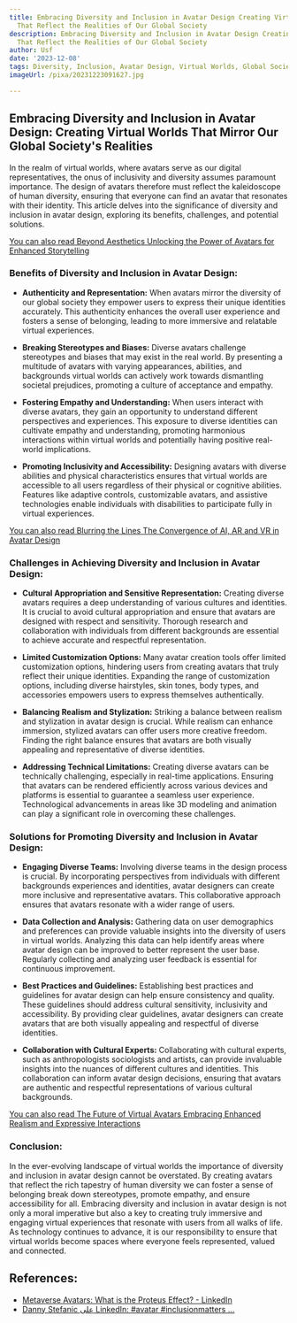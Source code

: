 ```yaml
---
title: Embracing Diversity and Inclusion in Avatar Design Creating Virtual Worlds
  That Reflect the Realities of Our Global Society
description: Embracing Diversity and Inclusion in Avatar Design Creating Virtual Worlds
  That Reflect the Realities of Our Global Society
author: Usf
date: '2023-12-08'
tags: Diversity, Inclusion, Avatar Design, Virtual Worlds, Global Society
imageUrl: /pixa/20231223091627.jpg

---
```

## Embracing Diversity and Inclusion in Avatar Design: Creating Virtual Worlds  That Mirror Our Global  Society's Realities

In  the realm of virtual worlds,  where avatars serve as our digital representatives, the onus of inclusivity and diversity assumes paramount importance. The design of avatars therefore must reflect the kaleidoscope of  human diversity, ensuring  that everyone can find an avatar that resonates with their identity. This article  delves into the significance of diversity and inclusion in avatar design,  exploring its benefits, challenges, and  potential solutions.

[You can  also read Beyond  Aesthetics Unlocking the Power of Avatars for Enhanced Storytelling](Beyond%20Aesthetics%20Unlocking%20the%20Power%20of%20Avatars%20for%20Enhanced%20Storytelling)


### Benefits of Diversity and Inclusion in Avatar Design:

- **Authenticity and Representation:** When avatars mirror the diversity of our global  society they  empower users to express their unique identities accurately. This authenticity enhances the overall user  experience and fosters a sense of belonging, leading to more immersive and relatable virtual experiences.

- **Breaking Stereotypes and Biases:** Diverse avatars challenge stereotypes and biases  that may exist  in the real  world. By presenting a multitude of  avatars with varying appearances, abilities, and backgrounds virtual worlds can  actively work towards dismantling  societal prejudices, promoting a culture of acceptance and empathy.

- **Fostering Empathy and Understanding:** When  users interact with diverse avatars, they gain  an opportunity to understand different perspectives and experiences. This exposure to diverse identities can cultivate empathy and understanding, promoting harmonious interactions within virtual worlds and potentially having positive real-world implications.

- **Promoting Inclusivity and Accessibility:** Designing avatars with diverse abilities and physical characteristics ensures that virtual worlds are accessible to all  users regardless of their physical or cognitive abilities. Features like adaptive  controls, customizable avatars, and assistive technologies enable individuals with disabilities to participate fully in virtual experiences.

[You can also read Blurring  the Lines  The Convergence of AI, AR and VR in Avatar Design](Blurring%20the%20Lines%20The%20Convergence%20of%20AI%2C%20AR%2C%20and%20VR%20in%20Avatar%20Design)


### Challenges in Achieving Diversity and Inclusion in Avatar Design:

- **Cultural Appropriation and  Sensitive Representation:** Creating diverse avatars requires a  deep understanding of various cultures and identities. It is crucial to  avoid cultural appropriation  and ensure that avatars are designed with respect and sensitivity. Thorough research and collaboration with individuals from different  backgrounds are essential to achieve  accurate and respectful  representation.

- **Limited Customization Options:** Many avatar creation tools  offer limited customization options, hindering users from creating avatars that truly  reflect their unique identities. Expanding  the  range  of customization options, including diverse hairstyles, skin tones, body  types, and accessories empowers users to express themselves authentically.

- **Balancing Realism and Stylization:** Striking a balance between  realism and stylization in avatar design  is crucial. While realism can enhance immersion, stylized avatars can offer  users more  creative freedom.  Finding the right balance ensures that avatars are both visually appealing and representative of diverse identities.

- **Addressing Technical Limitations:** Creating diverse avatars can be technically challenging, especially in  real-time applications. Ensuring that  avatars can be rendered efficiently across various devices and platforms is essential to guarantee a seamless user experience. Technological advancements in areas  like  3D  modeling and animation can play a significant role in overcoming these challenges.

###  Solutions for Promoting Diversity and  Inclusion in  Avatar Design:

- **Engaging Diverse  Teams:** Involving diverse teams in the design process is crucial. By incorporating perspectives  from individuals with different backgrounds experiences and identities, avatar designers can create more inclusive and representative avatars. This collaborative approach ensures that avatars resonate with a wider range of users.

- **Data Collection and Analysis:** Gathering data on user demographics and preferences can provide valuable insights into the diversity of users in virtual worlds. Analyzing this data can help identify areas where avatar design can be improved to better represent the user base. Regularly collecting and analyzing user feedback is essential for continuous improvement.

- **Best  Practices and Guidelines:** Establishing  best practices and guidelines for avatar design can help  ensure consistency and quality. These guidelines should  address cultural sensitivity, inclusivity and accessibility. By providing clear guidelines, avatar designers can  create avatars that are both visually appealing and respectful of diverse  identities.

- **Collaboration with Cultural Experts:** Collaborating with cultural experts, such as anthropologists sociologists  and artists, can provide invaluable insights into the  nuances of different cultures and identities. This collaboration can inform avatar design decisions, ensuring  that avatars are  authentic and respectful representations of various  cultural  backgrounds.

[You can also read The Future of Virtual Avatars Embracing Enhanced Realism and Expressive Interactions](The%20Future%20of%20Virtual%20Avatars%20Embracing%20Enhanced%20Realism%20and%20Expressive%20Interactions)


### Conclusion:

In the ever-evolving landscape of virtual  worlds the  importance of diversity and  inclusion  in avatar design cannot be overstated. By creating avatars that reflect  the rich tapestry of human  diversity we can foster a sense of belonging break down  stereotypes, promote  empathy, and ensure accessibility for all. Embracing diversity  and inclusion in avatar design is  not only a moral imperative but  also a key to creating truly  immersive and engaging virtual experiences  that resonate with users from all walks of life. As technology continues to  advance, it is  our responsibility to ensure that virtual worlds become spaces where everyone feels represented, valued and connected.

## References:
- [Metaverse Avatars: What is the Proteus Effect? - LinkedIn](https://www.linkedin.com/pulse/metaverse-avatars-what-proteus-effect-tara-annison)
- [Danny Stefanic على LinkedIn: #avatar #inclusionmatters ...](https://ma.linkedin.com/posts/exitreality_avatar-inclusionmatters-virtualconnections-activity-7072305260341428224-_xog)
